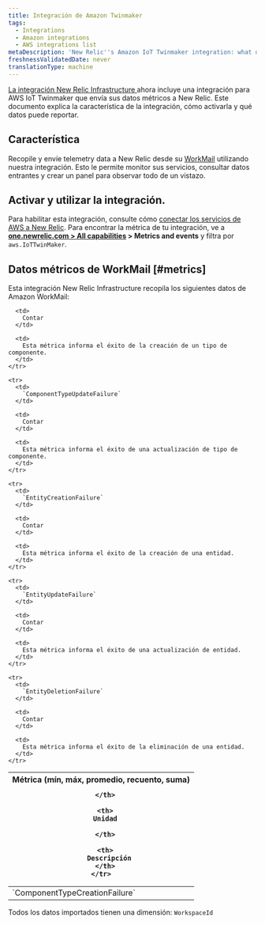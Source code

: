 ```yaml
---
title: Integración de Amazon Twinmaker
tags:
  - Integrations
  - Amazon integrations
  - AWS integrations list
metaDescription: 'New Relic''s Amazon IoT Twinmaker integration: what data it reports and how to enable it.'
freshnessValidatedDate: never
translationType: machine
---
```


[La integración New Relic Infrastructure ](/docs/infrastructure/integrations-getting-started/getting-started/introduction-infrastructure-integrations)ahora incluye una integración para AWS IoT Twinmaker que envía sus datos métricos a New Relic. Este documento explica la característica de la integración, cómo activarla y qué datos puede reportar.

## Característica

Recopile y envíe telemetry data a New Relic desde su [WorkMail](https://aws.amazon.com/iot-twinmaker/) utilizando nuestra integración. Esto le permite monitor sus servicios, consultar datos entrantes y crear un panel para observar todo de un vistazo.

## Activar y utilizar la integración.

Para habilitar esta integración, consulte cómo [conectar los servicios de AWS a New Relic](/docs/infrastructure/amazon-integrations/connect/aws-metric-stream-setup/). Para encontrar la métrica de tu integración, ve a <DNT>**[one.newrelic.com > All capabilities](https://one.newrelic.com/all-capabilities) > Metrics and events**</DNT> y filtra por `aws.IoTTwinMaker`.

## Datos métricos de WorkMail [#metrics]

Esta integración New Relic Infrastructure recopila los siguientes datos de Amazon WorkMail:

<table>
  <thead>
    <tr>
      <th style={{ width: "200px" }}>
        Métrica (mín, máx, promedio, recuento, suma)  

      </th>

      <th>
        Unidad  

      </th>

      <th>
        Descripción
      </th>
    </tr>
  </thead>

  <tbody>
    <tr>
      <td>
        `ComponentTypeCreationFailure`
      </td>

      <td>
        Contar
      </td>

      <td>
        Esta métrica informa el éxito de la creación de un tipo de componente.
      </td>
    </tr>

    <tr>
      <td>
        `ComponentTypeUpdateFailure`
      </td>

      <td>
        Contar
      </td>

      <td>
        Esta métrica informa el éxito de una actualización de tipo de componente.
      </td>
    </tr>

    <tr>
      <td>
        `EntityCreationFailure`
      </td>

      <td>
        Contar
      </td>

      <td>
        Esta métrica informa el éxito de la creación de una entidad.
      </td>
    </tr>

    <tr>
      <td>
        `EntityUpdateFailure`
      </td>

      <td>
        Contar
      </td>

      <td>
        Esta métrica informa el éxito de una actualización de entidad.
      </td>
    </tr>

    <tr>
      <td>
        `EntityDeletionFailure`
      </td>

      <td>
        Contar
      </td>

      <td>
        Esta métrica informa el éxito de la eliminación de una entidad.
      </td>
    </tr>
  </tbody>
</table>

Todos los datos importados tienen una dimensión: `WorkspaceId`
